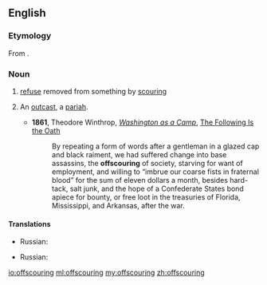 ==English==

===Etymology===
From {{prefix|off|scouring}}.

===Noun===
{{en-noun}}

# [[refuse]] removed from something by [[scouring]]
# {{figuratively}} An [[outcast]], a [[pariah]].
#*'''1861''', Theodore Winthrop, ''[[s:Washington as a Camp|Washington as a Camp]]'', [[s:Washington as a Camp/The Following Is the Oath|The Following Is the Oath]]
#*:By repeating a form of words after a gentleman in a glazed cap and black raiment, we had suffered change into base assassins, the '''offscouring''' of society, starving for want of employment, and willing to “imbrue our coarse fists in fraternal blood” for the sum of eleven dollars a month, besides hard-tack, salt junk, and the hope of a Confederate States bond apiece for bounty, or free loot in the treasuries of Florida, Mississippi, and Arkansas, after the war. 

====Translations====
{{trans-top|refuse from scouring}}
* Russian: {{t|ru|отдирка|f|tr=otdírka|sc=Cyrl}}
{{trans-mid}}
{{trans-bottom}}

{{trans-top|pariah}}
* Russian: {{t|ru|изгой|m|tr=izgój|sc=Cyrl}}
{{trans-mid}}
{{trans-bottom}}

[[io:offscouring]]
[[ml:offscouring]]
[[my:offscouring]]
[[zh:offscouring]]